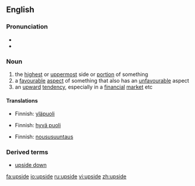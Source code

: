 ==English==
===Pronunciation===
* {{AHD|\Up"side`\}}
*{{audio|en-us-upside.ogg|Audio (US)}}

===Noun===
{{en-noun}}

# the [[highest]] or [[uppermost]] side or [[portion]] of something
# a [[favourable]] [[aspect]] of something that also has an [[unfavourable]] aspect
# an [[upward]] [[tendency]], especially in a [[financial]] [[market]] etc

====Translations====
{{trans-top|the highest or uppermost side or portion of something}}
*Finnish: [[yläpuoli]]
{{trans-mid}}
{{trans-bottom}}

{{trans-top|a favourable aspect of something that also has an unfavourable aspect}}
*Finnish: [[hyvä puoli]]
{{trans-mid}}
{{trans-bottom}}

{{trans-top|an upward tendency, especially in a financial market etc}}
*Finnish: [[noususuuntaus]]
{{trans-mid}}
{{trans-bottom}}

===Derived terms===
* [[upside down]]

[[fa:upside]]
[[io:upside]]
[[ru:upside]]
[[vi:upside]]
[[zh:upside]]